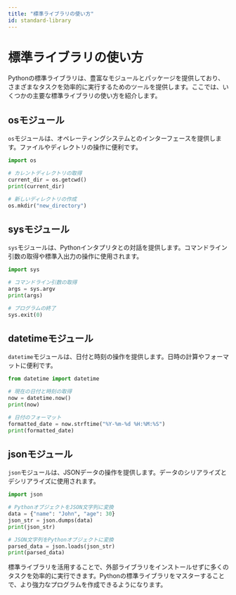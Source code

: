 ```yaml
---
title: "標準ライブラリの使い方"
id: standard-library
---
```


# 標準ライブラリの使い方

Pythonの標準ライブラリは、豊富なモジュールとパッケージを提供しており、さまざまなタスクを効率的に実行するためのツールを提供します。ここでは、いくつかの主要な標準ライブラリの使い方を紹介します。

## osモジュール

`os`モジュールは、オペレーティングシステムとのインターフェースを提供します。ファイルやディレクトリの操作に便利です。
```python
import os

# カレントディレクトリの取得
current_dir = os.getcwd()
print(current_dir)

# 新しいディレクトリの作成
os.mkdir("new_directory")
```

## sysモジュール

`sys`モジュールは、Pythonインタプリタとの対話を提供します。コマンドライン引数の取得や標準入出力の操作に使用されます。
```python
import sys

# コマンドライン引数の取得
args = sys.argv
print(args)

# プログラムの終了
sys.exit(0)
```

## datetimeモジュール

`datetime`モジュールは、日付と時刻の操作を提供します。日時の計算やフォーマットに便利です。
```python
from datetime import datetime

# 現在の日付と時刻の取得
now = datetime.now()
print(now)

# 日付のフォーマット
formatted_date = now.strftime("%Y-%m-%d %H:%M:%S")
print(formatted_date)
```

## jsonモジュール

`json`モジュールは、JSONデータの操作を提供します。データのシリアライズとデシリアライズに使用されます。
```python
import json

# PythonオブジェクトをJSON文字列に変換
data = {"name": "John", "age": 30}
json_str = json.dumps(data)
print(json_str)

# JSON文字列をPythonオブジェクトに変換
parsed_data = json.loads(json_str)
print(parsed_data)
```

標準ライブラリを活用することで、外部ライブラリをインストールせずに多くのタスクを効率的に実行できます。Pythonの標準ライブラリをマスターすることで、より強力なプログラムを作成できるようになります。